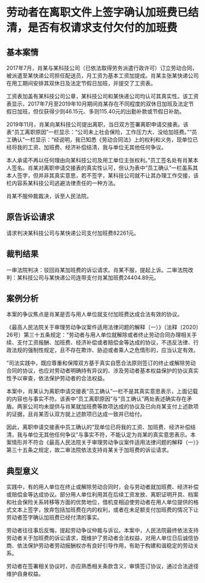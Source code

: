 # 劳动者在离职文件上签字确认加班费已结清，是否有权请求支付欠付的加班费

  

## 基本案情

2017年7月，肖某与某科技公司（已依法取得劳务派遣行政许可）订立劳动合同，被派遣至某快递公司担任配送员，月工资为基本工资加提成。肖某主张某快递公司在用工期间安排其双休日及法定节假日加班，并提交了工资表。

工资表加盖有某科技公司公章，某科技公司和某快递公司均认可其真实性。该工资表显示，2017年7月至2019年10月期间肖某存在不同程度的双休日加班及法定节假日加班，但仅获得少则46.15元、多则115.40元的出勤补款或节假日补助。

2019年11月，肖某向某科技公司提出离职，当日双方签署离职申请交接表。该表“员工离职原因”一栏显示：“公司未上社会保险，工作压力大、没给加班费。”“员工确认”一栏显示：“经说明，我已知悉《劳动合同法》上的权利和义务，现单位已经将我的工资、加班费、经济补偿结清，我与单位无其他任何争议。

本人承诺不再以任何理由向某科技公司及用工单位主张权利。”员工签名处有肖某本人签名。肖某对离职申请交接表的真实性认可，但认为表中“员工确认”一栏虽系其本人签字，但并非其真实意思，若不签字，某科技公司就不让其办理工作交接，该栏内容系某科技公司逃避法律责任的一种方法。

肖某不服仲裁裁决，诉至人民法院。

## 原告诉讼请求

请求判决某科技公司与某快递公司支付加班费82261元。

## 裁判结果

一审法院判决：驳回肖某加班费的诉讼请求。肖某不服，提起上诉。二审法院改判：某科技公司与某快递公司连带支付肖某加班费24404.89元。

## 案例分析

本案的争议焦点是肖某是否与用人单位就支付加班费达成合法有效的协议。

《最高人民法院关于审理劳动争议案件适用法律问题的解释（一）》（法释〔2020〕26号）第三十五条规定：“劳动者与用人单位就解除或者终止劳动合同办理相关手续、支付工资报酬、加班费、经济补偿或者赔偿金等达成的协议，不违反法律、行政法规的强制性规定，且不存在欺诈、胁迫或者乘人之危情形的，应当认定有效。

”司法实践中，既应尊重和保障双方基于真实自愿合法原则签订的终止或解除劳动合同的协议，也应对劳动者明确持有异议的、涉及劳动者基本权益保护的协议真实性予以审查，依法保护劳动者的合法权益。

本案中，肖某认为离职申请交接表“员工确认”一栏不是其真实意思表示，上面记载的内容也与事实不符。该表中“员工离职原因”与“员工确认”两处表述确实存在矛盾。两家公司均未提供与肖某就加班费等款项达成的协议及已向肖某支付上述款项的证据，且肖某否认双方就上述款项已达成一致并已给付。

因此，离职申请交接表中员工确认的“现单位已将我的工资、加班费、经济补偿结清，我与单位无其他任何争议”与事实不符，不能认定为肖某的真实意思表示。本案情形并不符合《最高人民法院关于审理劳动争议案件适用法律问题的解释（一）》第三十五条之规定，故二审法院依法支持肖某关于加班费的诉讼请求。

## 典型意义

实践中，有的用人单位在终止或解除劳动合同时，会与劳动者就加班费、经济补偿或赔偿金等达成协议。部分用人单位利用其在后续工资发放、离职证明开具、档案和社会保险关系转移等方面的优势地位，借机变相迫使劳动者在用人单位提供的格式文本上签字，放弃包括加班费在内的权利，或者在未足额支付加班费的情况下让劳动者签字确认加班费已经付清的事实。

劳动者往往事后反悔，提起劳动争议仲裁与诉讼。本案中，人民法院最终依法支持劳动者关于加班费的诉讼请求，既维护了劳动者合法权益，对用人单位日后诚信协商、依法保护劳动者劳动报酬权亦有良好引导作用，有助于构建和谐稳定的劳动关系。

劳动者在签署相关协议时，亦应熟悉相关条款含义，审慎签订协议，通过合法途径维护自身权益。